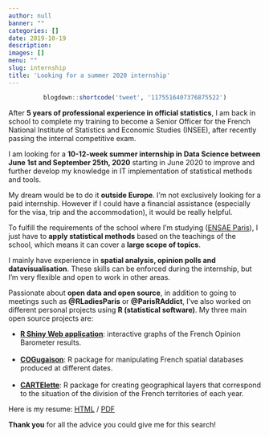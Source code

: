 ```yaml
---
author: null
banner: ""
categories: []
date: 2019-10-19
description: 
images: []
menu: ""
slug: internship
title: 'Looking for a summer 2020 internship'
---
```


<center>
```r
blogdown::shortcode('tweet', '1175516407376875522')
```
</center>

<!--more-->

After **5 years of professional experience in official statistics**, I am back in school to complete my training to become a Senior Officer for the French National Institute of Statistics and Economic Studies (INSEE), after recently passing the internal competitive exam.

I am looking for a **10-12-week summer internship in Data Science between June 1st and September 25th, 2020** starting in June 2020 to improve and further develop my knowledge in IT implementation of statistical methods and tools. 

My dream would be to do it **outside Europe**. I'm not exclusively looking for a paid internship. However if I could have a financial assistance (especially for the visa, trip and the accommodation), it would be really helpful.

To fulfill the requirements of the school where I'm studying ([ENSAE Paris](https://www.ensae.fr/en/)), I just have to **apply statistical methods** based on the teachings of the school, which means it can cover a **large scope of topics**.
 
I mainly have experience in **spatial analysis, opinion polls and datavisualisation**. These skills can be enforced during the internship, but I'm very flexible and open to work in other areas.

Passionate about **open data and open source**, in addition to going to meetings such as **@RLadiesParis** or **@ParisRAddict**, I’ve also worked on different personal projects using **R (statistical software)**. My three main open source projects are:

 - [**R Shiny Web application**](http://dataviz.drees.solidarites-sante.gouv.fr/Barometre-DREES/): interactive graphs of the French Opinion Barometer results. </br></br>
 - [**COGugaison**](https://github.com/antuki/COGugaison):  R package for manipulating French spatial databases produced at different dates. </br></br>
 - [**CARTElette**](https://github.com/antuki/CARTElette): R package for creating geographical layers that correspond to the situation of the division of the French territories of each year.

Here is my resume: [HTML](https://antuki.github.io/slides/CV/CV4.html)  / [PDF](https://antuki.github.io/slides/CV/CV_ANTUNEZ_online.pdf)
 

**Thank you** for all the advice you could give me for this search!


